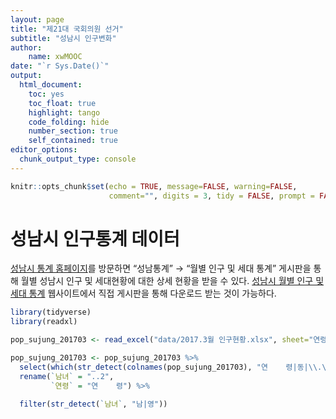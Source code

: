 ```yaml
---
layout: page
title: "제21대 국회의원 선거"
subtitle: "성남시 인구변화"
author:
    name: xwMOOC
date: "`r Sys.Date()`"
output:
  html_document: 
    toc: yes
    toc_float: true
    highlight: tango
    code_folding: hide
    number_section: true
    self_contained: true
editor_options: 
  chunk_output_type: console
---
```


```r
knitr::opts_chunk$set(echo = TRUE, message=FALSE, warning=FALSE,
                      comment="", digits = 3, tidy = FALSE, prompt = FALSE, fig.align = 'center')


```

# 성남시 인구통계 데이터 {#sungnam-population-dataset}

[성남시 통계 홈페이지](http://stat.seongnam.go.kr/)를 방문하면 "성남통계" &rarr; "월별 인구 및 세대 통계"  게시판을 통해 월별 성남시 인구 및 세대현황에 대한 상세 현황을 받을 수 있다. [성남시 월별 인구 및 세대 통계](http://stat.seongnam.go.kr/sn_stat/sub17.asp?id=wholesale_retail_census) 웹사이트에서 직접 게시판을 통해 다운로드 받는 것이 가능하다.


```r
library(tidyverse)
library(readxl)

pop_sujung_201703 <- read_excel("data/2017.3월 인구현황.xlsx", sheet="연령별인구_수정", skip=6)

pop_sujung_201703 <- pop_sujung_201703 %>% 
  select(which(str_detect(colnames(pop_sujung_201703), "연    령|동|\\.\\.2\\b"))) %>% 
  rename(`남녀` = "..2", 
         `연령` = "연    령") %>% 
  
  filter(str_detect(`남녀`, "남|영"))




```




